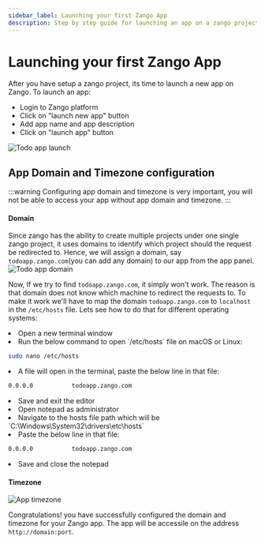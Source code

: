```yaml
---
sidebar_label: Launching your first Zango App
description: Step by step guide for launching an app on a zango project
---
```


# Launching your first Zango App
After you have setup a zango project, its time to launch a new app on Zango. To launch an app:

- Login to Zango platform
- Click on "launch new app" button
- Add app name and app description 
- Click on "launch app" button

![Todo app launch](/img/todoapp_launch.gif)

## App Domain and Timezone configuration

:::warning
Configuring app domain and timezone is very important, you will not be able to access your app without app domain and timezone.
:::

#### Domain
Since zango has the ability to create multiple projects under one single zango project, it uses domains to identify which project
should the request be redirected to. Hence, we will assign a domain, say `todoapp.zango.com`(you can add any domain) to our app from the app panel.
![Todo app domain](/img/todoapp_domain_configure.gif)

Now, If we try to find `todoapp.zango.com`, it simply won't work. The reason is that domain does not know which machine to redirect
the requests to. 
To make it work we'll have to map the domain `todoapp.zango.com` to `localhost` in the `/etc/hosts` file. Lets see how to do that
for different operating systems:

<div className="api-tabs-container">
<Tabs className="api-tabs">
  <TabItem value="macos" label="MacOS/Linux" default>
  <li>Open a new terminal window</li>
  <li>Run the below command to open `/etc/hosts` file on macOS or Linux:</li>

  ```bash
  sudo nano /etc/hosts
  ```

  <li>A file will open in the terminal, paste the below line in that file:</li>

  ```bash
  0.0.0.0           todoapp.zango.com
  ```  

  <li>Save and exit the editor</li>
  </TabItem>
  <TabItem value="windows" label="Windows">
  <li>Open notepad as administrator</li>
  <li>Navigate to the hosts file path which will be `C:\Windows\System32\drivers\etc\hosts`</li>
  <li>Paste the below line in that file:</li>

  ```bash
  0.0.0.0           todoapp.zango.com
  ```

  <li>Save and close the notepad</li>
  </TabItem>
</Tabs>
</div>

#### Timezone
![App timezone](/img/timezone_configuration.gif)

Congratulations! you have successfully configured the domain and timezone for your Zango app. The app will be accessile on the address
`http://domain:port`.